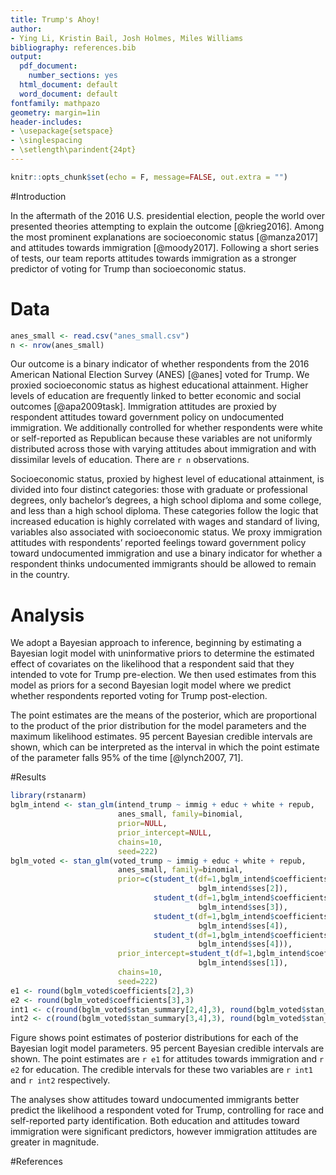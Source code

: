 ```yaml
---
title: Trump's Ahoy!
author: 
- Ying Li, Kristin Bail, Josh Holmes, Miles Williams
bibliography: references.bib
output:
  pdf_document:
    number_sections: yes
  html_document: default
  word_document: default
fontfamily: mathpazo
geometry: margin=1in
header-includes:
- \usepackage{setspace}
- \singlespacing
- \setlength\parindent{24pt}
---
```


```r
knitr::opts_chunk$set(echo = F, message=FALSE, out.extra = "")
```
#Introduction

In the aftermath of the 2016 U.S. presidential election, people the world over presented theories attempting to explain the outcome [@krieg2016]. Among the most prominent explanations are socioeconomic status [@manza2017] and attitudes towards immigration [@moody2017]. Following a short series of tests, our team reports attitudes towards immigration as a stronger predictor of voting for Trump than socioeconomic status. 

# Data
```r
anes_small <- read.csv("anes_small.csv")
n <- nrow(anes_small) 
```

Our outcome is a binary indicator of whether respondents from the 2016 American National Election Survey (ANES) [@anes] voted for Trump. We proxied socioeconomic status as highest educational attainment. Higher levels of education are frequently linked to better economic and social outcomes [@apa2009task]. Immigration attitudes are proxied by respondent attitudes toward government policy on undocumented immigration. We additionally controlled for whether respondents were white or self-reported as Republican because these variables are not uniformly distributed across those with varying attitudes about immigration and with dissimilar levels of education. There are `r n` observations.

Socioeconomic status, proxied by highest level of educational attainment, is divided into four distinct categories: those with graduate or professional degrees, only bachelor's degrees, a high school diploma and some college, and less than a high school diploma. These categories follow the logic that increased education is highly correlated with wages and standard of living, variables also associated with socioeconomic status. We proxy immigration attitudes with respondents' reported feelings toward government policy toward undocumented immigration and use a binary indicator for whether a respondent thinks undocumented immigrants should be allowed to remain in the country. 

# Analysis

We adopt a Bayesian approach to inference, beginning by estimating a Bayesian logit model with uninformative priors 
to determine the estimated effect of covariates on the likelihood that a respondent said that they intended to vote
for Trump pre-election. We then used estimates from this model as priors for a second Bayesian logit model where we
predict whether respondents reported voting for Trump post-election.

The point estimates are the means of the posterior, which are proportional to the product of the prior distribution for the model parameters and the maximum likelihood estimates. 95 percent Bayesian credible intervals are shown, which can be interpreted as the interval in which the point estimate of the parameter falls 95% of the time [@lynch2007, 71].

#Results
```r
library(rstanarm)
bglm_intend <- stan_glm(intend_trump ~ immig + educ + white + repub,
                        anes_small, family=binomial,
                        prior=NULL,
                        prior_intercept=NULL,
                        chains=10,
                        seed=222)
bglm_voted <- stan_glm(voted_trump ~ immig + educ + white + repub,
                        anes_small, family=binomial,
                        prior=c(student_t(df=1,bglm_intend$coefficients[2],
                                          bglm_intend$ses[2]),
                                student_t(df=1,bglm_intend$coefficients[3],
                                          bglm_intend$ses[3]),
                                student_t(df=1,bglm_intend$coefficients[4],
                                          bglm_intend$ses[4]),
                                student_t(df=1,bglm_intend$coefficients[5],
                                          bglm_intend$ses[4])),
                        prior_intercept=student_t(df=1,bglm_intend$coefficients[1],
                                          bglm_intend$ses[1]),
                        chains=10,
                        seed=222)
e1 <- round(bglm_voted$coefficients[2],3)
e2 <- round(bglm_voted$coefficients[3],3)
int1 <- c(round(bglm_voted$stan_summary[2,4],3), round(bglm_voted$stan_summary[2,10],3))
int2 <- c(round(bglm_voted$stan_summary[3,4],3), round(bglm_voted$stan_summary[3,10],3))
```
\begin{figure}
\includegraphics{bayesplot.png}
\caption{Estimates and Credible Intervals of A Bayesian Logit Model}
\label{fig:bayesplot}
\end{figure}

Figure \ref{fig:bayesplot} shows point estimates of posterior distributions for each of the Bayesian logit model parameters. 95 percent Bayesian credible intervals are shown. The point estimates are `r e1` for attitudes towards immigration and `r e2` for education. The credible intervals for these two variables are `r int1` and `r int2` respectively.

The analyses show attitudes toward undocumented immigrants better predict the likelihood a respondent voted for
Trump, controlling for race and self-reported party identification. Both education and attitudes toward immigration were significant predictors, however immigration attitudes are greater in magnitude. 

#References

